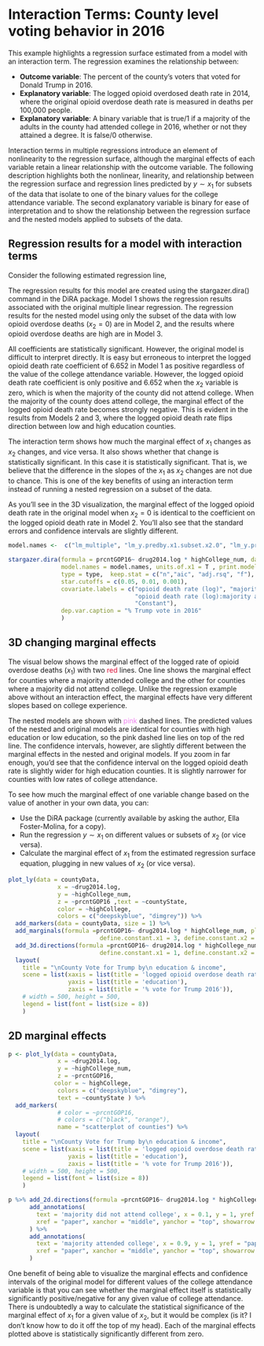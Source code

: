 # Interaction Terms: County level voting behavior in 2016

This example highlights a regression surface estimated from a model with an interaction term. The regression examines the relationship between: 

  - **Outcome variable**: The percent of the county's voters that voted for Donald Trump in 2016. 
  - **Explanatory variable**: The logged opioid overdosed death rate in 2014, where the original opioid overdose death rate is measured in deaths per 100,000 people. 
  - **Explanatory variable**: A binary variable that is true/1 if a majority of the adults in the county had attended college in 2016, whether or not they attained a degree. It is false/0 otherwise. 

Interaction terms in multiple regressions introduce an element of nonlinearity to the regression surface, although the marginal effects of each variable retain a linear relationship with the outcome variable. The following description highlights both the nonlinear, linearity, and relationship between the regression surface and regression lines predicted by $y \sim x_1$ for subsets of the data that isolate to one of the binary values for the college attendance variable. The second explanatory variable is binary for ease of interpretation and to show the relationship between the regression surface and the nested models applied to subsets of the data.


## Regression results for a model with interaction terms

Consider the following estimated regression line, 

\begin{align*}
\hat{y} =& \hat{\beta}_1 x_1 +\hat{\beta}_2 x_2 +\hat{\beta}_{12} x_1 x_2 +  \hat{\beta}_0 \\
\text{estimated % Trump vote} =&  - 6.652 * \text{opioid death rate (log)} + \\
              & 19.832 * \text{majority attended college} \\
                &  -13.056 * \text{opioid death rate (log)}* \text{majority attended college}+ 52.753 \\
\end{align*}


The regression results for this model are created using the stargazer.dira() command in the DiRA package. Model 1 shows the regression results associated with the original multiple linear regression. The regression results for the nested model using only the subset of the data with low opioid overdose deaths ($x_2 = 0$) are in Model 2, and the results where opioid overdose deaths are high are in Model 3.

All coefficients are statistically significant. However, the original model is difficult to interpret directly. It is easy but erroneous to interpret the logged opioid death rate coefficient of 6.652 in Model 1 as positive regardless of the value of the college attendance variable. However, the logged opioid death rate coefficient is only positive and 6.652 when the $x_2$ variable is zero, which is when the majority of the county did not attend college. When the majority of the county does attend college, the marginal effect of the logged opioid death rate becomes strongly negative. This is evident in the results from Models 2 and 3, where the logged opioid death rate flips direction between low and high education counties.

The interaction term shows how much the marginal effect of $x_1$ changes as $x_2$ changes, and vice versa. It also shows whether that change is statistically significant. In this case it is statistically significant. That is, we believe that the difference in the slopes of the $x_1$ as $x_2$ changes are not due to chance. This is one of the key benefits of using an interaction term instead of running a nested regression on a subset of the data. 

As you'll see in the 3D visualization, the marginal effect of the logged opioid death rate in the original model when $x_2 = 0$ is identical to the coefficient on the logged opioid death rate in Model 2. You'll also see that the standard errors and confidence intervals are slightly different.

```r
model.names <-  c("lm_multiple", "lm_y.predby.x1.subset.x2.0", "lm_y.predby.x1.subset.x2.1")

stargazer.dira(formula = prcntGOP16~ drug2014.log * highCollege_num, data = countyData,
               model.names = model.names, units.of.x1 = T , print.model.descriptions = F,
               type = type,  keep.stat = c("n","aic", "adj.rsq", "f"),
               star.cutoffs = c(0.05, 0.01, 0.001),
               covariate.labels = c("opioid death rate (log)", "majority attended college",
                                    "opioid death rate (log):majority attended college",
                                    "Constant"),
               dep.var.caption = "% Trump vote in 2016"
               )
```

## 3D changing marginal effects

The visual below shows the marginal effect of the logged rate of opioid overdose deaths ($x_1$) with two <span style="color: crimson;">red</span> lines. One line shows the marginal effect for counties where a majority attended college and the other for counties where a majority did not attend college. Unlike the regression example above without an interaction effect, the marginal effects have very different slopes based on college experience. 

The nested models are shown with <span style="color: violet;">pink</span> dashed lines. The predicted values of the nested and original models are identical for counties with high education or low education, so the pink dashed line lies on top of the red line. The confidence intervals, however, are slightly different between the marginal effects in the nested and original models. If you zoom in far enough, you'd see that the confidence interval on the logged opioid death rate is slightly wider for high education counties. It is slightly narrower for counties with low rates of college attendance.

To see how much the marginal effect of one variable change based on the value of another in your own data, you can:

  - Use the DiRA package (currently available by asking the author, Ella Foster-Molina, for a copy).
  - Run the regression $y \sim x_1$ on different values or subsets of $x_2$ (or vice versa).
  - Calculate the marginal effect of $x_1$ from the estimated regression surface equation, plugging in new values of $x_2$ (or vice versa).

```r
plot_ly(data = countyData, 
              x = ~drug2014.log,
              y = ~highCollege_num,
              z = ~prcntGOP16 ,text = ~countyState, 
              color = ~highCollege,
              colors = c("deepskyblue", "dimgrey")) %>%
  add_markers(data = countyData, size = 1) %>% 
  add_marginals(formula =prcntGOP16~ drug2014.log * highCollege_num, plot.surface = F, ci = T,
                          define.constant.x1 = 3, define.constant.x2 = 1) %>%
  add_3d.directions(formula =prcntGOP16~ drug2014.log * highCollege_num, model.names = model.names, 
                          define.constant.x1 = 1, define.constant.x2 = 0, ci =T) %>%
  layout( 
    title = "\nCounty Vote for Trump by\n education & income",
    scene = list(xaxis = list(title = 'logged opioid overdose death rate'),
                 yaxis = list(title = 'education'),
                 zaxis = list(title = '% vote for Trump 2016')),
    # width = 500, height = 500,
    legend = list(font = list(size = 8))
    )
```

## 2D marginal effects

```r
p <- plot_ly(data = countyData, 
              x = ~drug2014.log,
              y = ~highCollege_num,
              z = ~prcntGOP16,
             color = ~ highCollege,
              colors = c("deepskyblue", "dimgrey"),
              text = ~countyState ) %>%
  add_markers(
              # color = ~prcntGOP16,
              # colors = c("black", "orange"),
              name = "scatterplot of counties") %>%
  layout( 
    title = "\nCounty Vote for Trump by\n education & income",
    scene = list(xaxis = list(title = 'logged opioid overdose death rate'),
                 yaxis = list(title = 'education'),
                 zaxis = list(title = '% vote for Trump 2016')),
    # width = 500, height = 500,
    legend = list(font = list(size = 8))
    )

p %>% add_2d.directions(formula =prcntGOP16~ drug2014.log * highCollege_num, model.names)%>% 
      add_annotations(
        text = 'majority did not attend college', x = 0.1, y = 1, yref = "paper",
        xref = "paper", xanchor = "middle", yanchor = "top", showarrow = FALSE, font = list(size = 15)
      ) %>% 
      add_annotations(
        text = 'majority attended college', x = 0.9, y = 1, yref = "paper",
        xref = "paper", xanchor = "middle", yanchor = "top", showarrow = FALSE, font = list(size = 15)
      )


```

One benefit of being able to visualize the marginal effects and confidence intervals of the original model for different values of the college attendance variable is that you can see whether the marginal effect itself is statistically significantly positive/negative for any given value of college attendance. There is undoubtedly a way to calculate the statistical significance of the marginal effect of $x_1$ for a given value of $x_2$, but it would be complex (is it? I don't know how to do it off the top of my head). Each of the marginal effects plotted above is statistically significantly different from zero.
